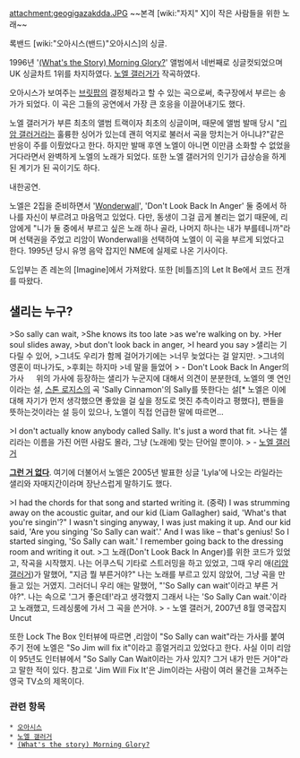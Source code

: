 attachment:geogigazakdda.JPG
~~본격 [wiki:"자지" X]이 작은 사람들을 위한 노래~~

록밴드 [wiki:"오아시스(밴드)"오아시스]의 싱글.

1996년 '[[(What's the Story) Morning Glory?]]' 앨범에서 네번째로 싱글컷되었으며 UK 싱글차트 1위를 차지하였다. [[노엘 갤러거]]가 작곡하였다.

오아시스가 보여주는 [[브릿팝]]의 결정체라고 할 수 있는 곡으로써, 축구장에서 부르는 송가가 되었다. 이 곡은 그들의 공연에서 가장 큰 호응을 이끌어내기도 했다. 

노엘 갤러거가 부른 최초의 앨범 트랙이자 최초의 싱글이며, 때문에 앨범 발매 당시 "[[리암 갤러거]]라는 훌륭한 싱어가 있는데 괜히 억지로 불러서 곡을 망치는거 아니냐?"같은 반응이 주를 이뤘었다고 한다. 하지만 발매 후엔 노엘이 아니면 이만큼 소화할 수 없었을거다라면서 완벽하게 노엘의 노래가 되었다. 또한 노엘 갤러거의 인기가 급상승을 하게 된 계기가 된 곡이기도 하다. 

{{{#!html
<iframe width="420" height="315" src="//www.youtube.com/embed/5q6AblNi6sg" frameborder="0" allowfullscreen></iframe>
}}}
내한공연.

노엘은 2집을 준비하면서 '[[Wonderwall]]', 'Don't Look Back In Anger' 둘 중에서 하나를 자신이 부르려고 마음먹고 있었다. 다만, 동생이 그걸 곱게 볼리는 없기 때문에, 리암에게 "니가 둘 중에서 부르고 싶은 노래 하나 골라, 나머지 하나는 내가 부를테니까"라며 선택권을 주었고 리암이 Wonderwall을 선택하여 노엘이 이 곡을 부르게 되었다고 한다. 1995년 당시 유명 음악 잡지인 NME에 실제로 나온 기사이다.

도입부는 존 레논의 [Imagine]에서 가져왔다. 또한 [비틀즈]의 Let It Be에서 코드 전개를 따왔다.



== 샐리는 누구? ==
>So sally can wait,
>She knows its too late 
>as we're walking on by. 
>Her soul slides away, 
>but don't look back in anger, 
>I heard you say
>샐리는 기다릴 수 있어, 
>그녀도 우리가 함께 걸어가기에는 
>너무 늦었다는 걸 알지만. 
>그녀의 영혼이 떠나가도, 
>후회는 하지마
>네 말을 들었어
>  - Don't Look Back In Anger의 가사
　
위의 가사에 등장하는 샐리가 누군지에 대해서 의견이 분분한데, 노엘의 옛 연인이라는 설, [[스톤 로지스]]의 곡 'Sally Cinnamon'의 Sally를 뜻한다는 설[* 노엘은 이에 대해 자기가 먼저 생각했으면 좋았을 걸 싶을 정도로 멋진 추측이라고 평했다], 팬들을 뜻하는것이라는 설 등이 있으나, 노엘이 직접 언급한 말에 따르면...

>I don't actually know anybody called Sally. It's just a word that fit.
>나는 샐리라는 이름을 가진 어떤 사람도 몰라, 그냥 (노래에) 맞는 단어일 뿐이야.
>  - [[노엘 갤러거]]

'''[[그런 거 없다]]'''. 여기에 더불어서 노엘은 2005년 발표한 싱글 'Lyla'에 나오는 라일라는 샐리와 자매지간이라며 장난스럽게 말하기도 했다.

>I had the chords for that song and started writing it. (중략) I was strumming away on the acoustic guitar, and our kid (Liam Gallagher) said, 'What's that you're singin'?" I wasn't singing anyway, I was just making it up. And our kid said, 'Are you singing 'So Sally can wait'.' And I was like – that's genius! So I started singing, 'So Sally can wait.' I remember going back to the dressing room and writing it out.
>그 노래(Don't Look Back In Anger)를 위한 코드가 있었고, 작곡을 시작했지. 나는 어쿠스틱 기타로 스트러밍을 하고 있었고, 그때 우리 애([[리암 갤러거]])가 말했어, "지금 뭘 부른거야?" 나는 노래를 부르고 있지 않았어, 그냥 곡을 만들고 있는 거였지. 그러더니 우리 애는 말했어, "'So Sally can wait'이라고 부른 거야?". 나는 속으로 '그거 좋은데!'라고 생각했지 그래서 나는 'So Sally Can wait.'이라고 노래했고, 드레싱룸에 가서 그 곡을 쓴거야.
>  - 노엘 갤러거, 2007년 8월 영국잡지 Uncut

또한 Lock The Box 인터뷰에 따르면 ,리암이 "So Sally can wait"라는 가사를 붙여주기 전에 노엘은 "So Jim will fix it"이라고 흥얼거리고 있었다고 한다. 사실 이미 리암이 95년도 인터뷰에서 "So Sally Can Wait이라는 가사 있지? 그거 내가 만든 거야"라고 말한 적이 있다. 참고로 'Jim Will Fix It'은 Jim이라는 사람이 여러 물건을 고쳐주는 영국 TV쇼의 제목이다.

=== 관련 항목 ===
 * [[오아시스]]
 * [[노엘 갤러거]]
 * [[(What's the story) Morning Glory?]]
